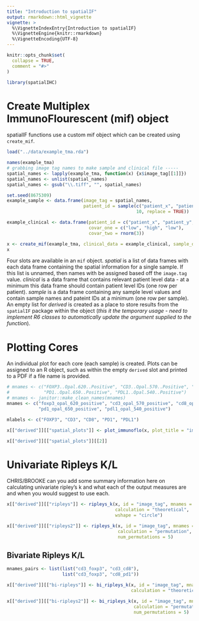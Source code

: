```yaml
---
title: "Introduction to spatialIF"
output: rmarkdown::html_vignette
vignette: >
  %\VignetteIndexEntry{Introduction to spatialIF}
  %\VignetteEngine{knitr::rmarkdown}
  %\VignetteEncoding{UTF-8}
---
```


```r
knitr::opts_chunk$set(
  collapse = TRUE,
  comment = "#>"
)

library(spatialIHC)
```

# Create Multiplex ImmunoFlourescent (mif) object 

spatialIF functions use a custom mif object which can be created using `create_mif`. 

```r

load("../data/example_tma.rda")

names(example_tma)
# grabbing image tag names to make sample and clinical file -----
spatial_names <- lapply(example_tma, function(x) {x$image_tag[[1]]})
spatial_names <- unlist(spatial_names)
spatial_names <- gsub("\\.tiff", "", spatial_names)

set.seed(8675309)
example_sample <- data.frame(image_tag = spatial_names,
                             patient_id = sample(c("patient_x", "patient_y", "patient_z"),
                                                 10, replace = TRUE))

example_clinical <- data.frame(patient_id = c("patient_x", "patient_y", "patient_z"),
                               covar_one = c("low", "high", "low"),
                               covar_two = rnorm(3))

x <- create_mif(example_tma, clinical_data = example_clinical, sample_data = example_sample)
x

```

Four slots are available in an `mif` object. 
*spatial* is a list of data frames with each data frame containing the spatial 
information for a single sample. 
If this list is unnamed, then names with be assigned based off the `image.tag` value.
*clinical* is a data frame that contains relevant patient level data - at a 
minimum this data frame should contain patient level IDs (one row per patient). 
*sample* is a data frame containing any sample level values and contain sample 
names and pateint IDs at a minimum (one row per sample). 
An empty list for *derived* is created as a place to store results from the 
`spatialIF` package within the object (*this it the temporary usage - need to implement R6 classes to automatically update the argument supplied to the function*).

# Plotting Cores

An individual plot for each core (each sample) is created. 
Plots can be assigned to an R object, such as within the empty `derived` slot and printed to a PDF if a file name is provided. 
 
```r
# mnames <- c("FOXP3..Opal.620..Positive", "CD3..Opal.570..Positive", "CD8..Opal.520..Positive",
#             "PD1..Opal.650..Positive", "PDL1..Opal.540..Positive")
# mnames <- janitor::make_clean_names(mnames)
mnames <- c("foxp3_opal_620_positive", "cd3_opal_570_positive", "cd8_opal_520_positive",
            "pd1_opal_650_positive", "pdl1_opal_540_positive")

mlabels <- c("FOXP3", "CD3", "CD8", "PD1", "PDL1")

x[["derived"]][["spatial_plots"]] <- plot_immunoflo(x, plot_title = "image_tag", mnames = mnames, mlabels = mlabels, cell_type = "classifier_label")

x[["derived"]][["spatial_plots"]][[2]]
```

# Univariate Ripleys K/L

CHRIS/BROOKE can you add some summary information here on calculating univariate ripley's k and what each of the output measures are and when you would suggest to use each. 

```r

x[["derived"]][["ripleys"]] <- ripleys_k(x, id = "image_tag", mnames = mnames,
                                         calculation = "theoretical", 
                                         wshape = "circle")

x[["derived"]][["ripleys2"]] <- ripleys_k(x, id = "image_tag", mnames = mnames,
                                          calculation = "permutation", wshape = "circle",
                                          num_permutations = 5)

```

## Bivariate Ripleys K/L

```r

mnames_pairs <- list(list("cd3_foxp3", "cd3_cd8"),
                     list("cd3_foxp3", "cd8_pd1"))

x[["derived"]][["bi-ripleys"]] <- bi_ripleys_k(x, id = "image_tag", mnames = mnames_pairs,
                                               calculation = "theoretical", wshape = "circle")

x[["derived"]][["bi-ripleys2"]] <- bi_ripleys_k(x, id = "image_tag", mnames = mnames_pairs,
                                                calculation = "permutation", wshape = "circle",
                                                num_permutations = 5)

```
